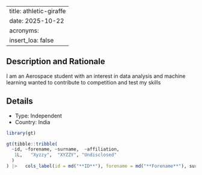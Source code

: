 
---
title: athletic-giraffe
date: 2025-10-22
acronyms:
  insert_loa: false
---

## Description and Rationale

I am an Aerospace student with an interest in data analysis and machine learning wanted to contribute to competition and test my skills

## Details

* Type: Independent
* Country: India

```r
library(gt)

gt(tibble::tribble(
  ~id, ~forename, ~surname,  ~affiliation,
   1L,   "Xyzzy",  "XYZZY", "Undisclosed"
  )
) |>   cols_label(id = md("**ID**"), forename = md("**Forename**"), surname ~ md("**Surname**"), affiliation ~ md("**Affiliation**"))
```
